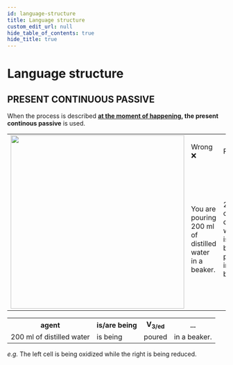 ```yaml
---
id: language-structure
title: Language structure
custom_edit_url: null
hide_table_of_contents: true
hide_title: true
---
```



<Theme theRedoxReactions />

# Language structure

## PRESENT CONTINUOUS PASSIVE

When the process is described **<u>at the moment of happening</u>, the present continous passive** is used.

<table>
  <tr>
    <td rowspan='2'><img src={reactions} width='400' /></td>
    <td>Wrong ❌</td>
    <td>Right ✔</td>
  </tr>
  <tr>
    <td>You are pouring 200 ml of distilled water in a beaker.</td>
    <td>200 ml of distilled water is being poured in a beaker.</td>
  </tr>
</table>

<table>
  <tr>
    <th>agent</th>
    <th>is/are being</th>
    <th>V<sub>3/ed</sub></th>
    <th>...</th>
  </tr>
  <tr>
    <td>200 ml of distilled water</td>
    <td>is being</td>
    <td>poured</td>
    <td>in a beaker.</td>
  </tr>
</table>

*e.g.* The left cell is being oxidized while the right is being reduced.